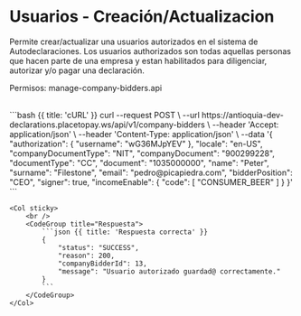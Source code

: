 
# Usuarios - Creación/Actualizacion

Permite crear/actualizar una usuarios autorizados en el sistema de Autodeclaraciones. Los usuarios authorizados son todas aquellas personas que hacen parte de una empresa y estan habilitados para diligenciar, autorizar y/o pagar una declaración.

Permisos: manage-company-bidders.api

<Row>
    <Col>
        <ApiReader
            path="/api/v1/company-bidders"
            method="POST"
            api={props.refs}
        />
    </Col>
    <Col sticky>
        <br />
        <CodeGroup title="Solicitud" tag="POST" label="/v1/company-bidders">
            ```bash {{ title: 'cURL' }}
            curl --request POST \
            --url https://antioquia-dev-declarations.placetopay.ws/api/v1/company-bidders \
            --header 'Accept: application/json' \
            --header 'Content-Type: application/json' \
            --data '{
                "authorization": {
                    "username": "wG36MJpYEV"
                },
                "locale": "en-US",
                "companyDocumentType": "NIT",
                "companyDocument": "900299228",
                "documentType": "CC",
                "document": "1035000000",
                "name": "Peter",
                "surname": "Filestone",
                "email": "pedro@picapiedra.com",
                "bidderPosition": "CEO",
                "signer": true,
                "incomeEnable": {
                    "code": [
                        "CONSUMER_BEER"
                    ]
                }
            }'
            ```
        </CodeGroup>
    </Col>
</Row>

<Row>
    <Col>
        <ApiReader
            path="/api/v1/company-bidders"
            method="post"
            type="response"
            api={props.refs}
        />
    </Col>

    <Col sticky>
        <br />
        <CodeGroup title="Respuesta">
            ```json {{ title: 'Respuesta correcta' }}
            {
                "status": "SUCCESS",
                "reason": 200,
                "companyBidderId": 13,
                "message": "Usuario autorizado guardad@ correctamente."
            }
            ```
        </CodeGroup>
    </Col>
</Row>
